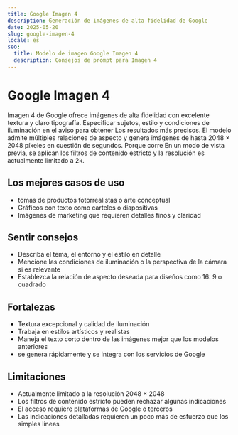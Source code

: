 ```yaml
---
title: Google Imagen 4
description: Generación de imágenes de alta fidelidad de Google
date: 2025-05-20
slug: google-imagen-4
locale: es
seo:
  title: Modelo de imagen Google Imagen 4
  description: Consejos de prompt para Imagen 4
---
```


# Google Imagen 4

Imagen 4 de Google ofrece imágenes de alta fidelidad con excelente textura y claro
tipografía. Especificar sujetos, estilo y condiciones de iluminación en el aviso para obtener
Los resultados más precisos. El modelo admite múltiples relaciones de aspecto y
genera imágenes de hasta 2048 × 2048 píxeles en cuestión de segundos. Porque corre
En un modo de vista previa, se aplican los filtros de contenido estricto y la resolución es actualmente
limitado a 2k.

## Los mejores casos de uso

- tomas de productos fotorrealistas o arte conceptual
- Gráficos con texto como carteles o diapositivas
- Imágenes de marketing que requieren detalles finos y claridad

## Sentir consejos

- Describa el tema, el entorno y el estilo en detalle
- Mencione las condiciones de iluminación o la perspectiva de la cámara si es relevante
- Establezca la relación de aspecto deseada para diseños como 16: 9 o cuadrado

## Fortalezas

- Textura excepcional y calidad de iluminación
- Trabaja en estilos artísticos y realistas
- Maneja el texto corto dentro de las imágenes mejor que los modelos anteriores
- se genera rápidamente y se integra con los servicios de Google

## Limitaciones

- Actualmente limitado a la resolución 2048 × 2048
- Los filtros de contenido estricto pueden rechazar algunas indicaciones
- El acceso requiere plataformas de Google o terceros
- Las indicaciones detalladas requieren un poco más de esfuerzo que los simples líneas
